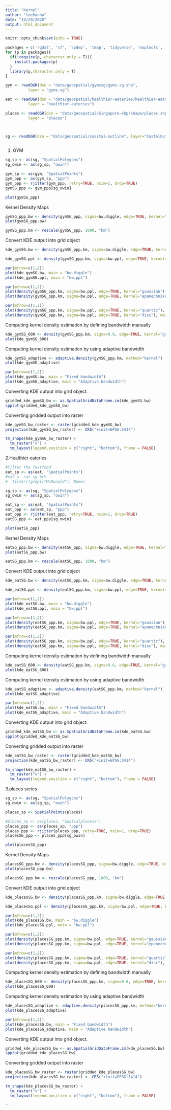 ```yaml
---
title: "Kernel"
author: "leeSunho"
date: "10/29/2020"
output: html_document
---
```


```r
knitr::opts_chunk$set(echo = TRUE)
```

```r

packages = c('rgdal', 'sf', 'spdep', 'tmap', 'tidyverse', 'maptools', 'raster', 'spatstat','prettydoc','spData')
for (p in packages){
  if(!require(p, character.only = T)){
    install.packages(p)
  }
  library(p,character.only = T)
}

```


```r


gym <- readOGR(dsn = "data/geospatial/gymssg/gyms-sg.shp",
          layer = "gyms-sg")

eat <- readOGR(dsn = "data/geospatial/healthier-eateries/healthier-eateries.shp",
          layer = "healthier-eateries")

places <- readOGR(dsn = "data/geospatial/Singapore-shp/shape/places.shp",
          layer = "places")



sg <- readOGR(dsn = "data/geospatial/coastal-outline", layer="CostalOutline")



```
1. GYM
```r
sg_sp <- as(sg, "SpatialPolygons")
sg_owin <- as(sg_sp, "owin")

gym_sp <- as(gym, "SpatialPoints")
gym_ppp <- as(gym_sp, "ppp")
gym_ppp <- rjitter(gym_ppp, retry=TRUE, nsim=1, drop=TRUE)
gymSG_ppp <- gym_ppp[sg_owin]

```

```r

plot(gymSG_ppp)

```
Kernel Density Maps
```r

gymSG_ppp.bw <- density(gymSG_ppp, sigma=bw.diggle, edge=TRUE, kernel="gaussian")
plot(gymSG_ppp.bw)

```

```r

gymSG_ppp.km <- rescale(gymSG_ppp, 1000, "km")

```
Convert KDE output into grid object
```r


kde_gymSG.bw <- density(gymSG_ppp.km, sigma=bw.diggle, edge=TRUE, kernel="gaussian")

kde_gymSG.ppl <- density(gymSG_ppp.km, sigma=bw.ppl, edge=TRUE, kernel="gaussian")

par(mfrow=c(1,2))
plot(kde_gymSG.bw, main = "bw.diggle")
plot(kde_gymSG.ppl, main = "bw.ppl")

```

```r
par(mfrow=c(1,2))
plot(density(gymSG_ppp.km, sigma=bw.ppl, edge=TRUE, kernel="gaussian"), main="Gaussian")
plot(density(gymSG_ppp.km, sigma=bw.ppl, edge=TRUE, kernel="epanechnikov"), main="Epanechnikov")


```

```r
par(mfrow=c(1,2))
plot(density(gymSG_ppp.km, sigma=bw.ppl, edge=TRUE, kernel="quartic"), main="Quartic")
plot(density(gymSG_ppp.km, sigma=bw.ppl, edge=TRUE, kernel="disc"), main="Disc")


```
Computing kernel density estimation by defining bandwidth manually

```r

kde_gymSG_600 <- density(gymSG_ppp.km, sigma=0.6, edge=TRUE, kernel="gaussian")
plot(kde_gymSG_600)

```
Computing kernel density estimation by using adaptive bandwidth
```r

kde_gymSG_adaptive <- adaptive.density(gymSG_ppp.km, method="kernel")
plot(kde_gymSG_adaptive)

```
```r
par(mfrow=c(1,2))
plot(kde_gymSG.bw, main = "Fixed bandwidth")
plot(kde_gymSG_adaptive, main = "Adaptive bandwidth")

```
Converting KDE output into grid object.
```r
gridded_kde_gymSG_bw <- as.SpatialGridDataFrame.im(kde_gymSG.bw)
spplot(gridded_kde_gymSG_bw)

```

Converting gridded output into raster
```r
kde_gymSG_bw_raster <- raster(gridded_kde_gymSG_bw)
projection(kde_gymSG_bw_raster) <- CRS("+init=EPSG:3414")

```

```r
tm_shape(kde_gymSG_bw_raster) + 
  tm_raster("v") +
  tm_layout(legend.position = c("right", "bottom"), frame = FALSE)

```


2.Healthier eateries
```r
#filter the fastfood
eat_sp <- as(eat, "SpatialPoints")
#eat <- eat_sp %>%
#  filter(!grepl("McDonald"), Name)

```

```r
sg_sp <- as(sg, "SpatialPolygons")
sg_owin <- as(sg_sp, "owin")

eat_sp <- as(eat, "SpatialPoints")
eat_ppp <- as(eat_sp, "ppp")
eat_ppp <- rjitter(eat_ppp, retry=TRUE, nsim=1, drop=TRUE)
eatSG_ppp <- eat_ppp[sg_owin]

```

```r

plot(eatSG_ppp)

```
Kernel Density Maps
```r

eatSG_ppp.bw <- density(eatSG_ppp, sigma=bw.diggle, edge=TRUE, kernel="gaussian")
plot(eatSG_ppp.bw)

```

```r

eatSG_ppp.km <- rescale(eatSG_ppp, 1000, "km")

```
Convert KDE output into grid object
```r


kde_eatSG.bw <- density(eatSG_ppp.km, sigma=bw.diggle, edge=TRUE, kernel="gaussian")

kde_eatSG.ppl <- density(eatSG_ppp.km, sigma=bw.ppl, edge=TRUE, kernel="gaussian")

par(mfrow=c(1,2))
plot(kde_eatSG.bw, main = "bw.diggle")
plot(kde_eatSG.ppl, main = "bw.ppl")

```

```r
par(mfrow=c(1,2))
plot(density(eatSG_ppp.km, sigma=bw.ppl, edge=TRUE, kernel="gaussian"), main="Gaussian")
plot(density(eatSG_ppp.km, sigma=bw.ppl, edge=TRUE, kernel="epanechnikov"), main="Epanechnikov")


```

```r
par(mfrow=c(1,2))
plot(density(eatSG_ppp.km, sigma=bw.ppl, edge=TRUE, kernel="quartic"), main="Quartic")
plot(density(eatSG_ppp.km, sigma=bw.ppl, edge=TRUE, kernel="disc"), main="Disc")


```
Computing kernel density estimation by defining bandwidth manually

```r

kde_eatSG_600 <- density(eatSG_ppp.km, sigma=0.6, edge=TRUE, kernel="gaussian")
plot(kde_eatSG_600)

```
Computing kernel density estimation by using adaptive bandwidth
```r

kde_eatSG_adaptive <- adaptive.density(eatSG_ppp.km, method="kernel")
plot(kde_eatSG_adaptive)

```



```r
par(mfrow=c(1,2))
plot(kde_eatSG.bw, main = "Fixed bandwidth")
plot(kde_eatSG_adaptive, main = "Adaptive bandwidth")

```
Converting KDE output into grid object.
```r
gridded_kde_eatSG_bw <- as.SpatialGridDataFrame.im(kde_eatSG.bw)
spplot(gridded_kde_eatSG_bw)

```

Converting gridded output into raster
```r
kde_eatSG_bw_raster <- raster(gridded_kde_eatSG_bw)
projection(kde_eatSG_bw_raster) <- CRS("+init=EPSG:3414")

```

```r
tm_shape(kde_eatSG_bw_raster) + 
  tm_raster("v") +
  tm_layout(legend.position = c("right", "bottom"), frame = FALSE)

```


3.places series


```r
sg_sp <- as(sg, "SpatialPolygons")
sg_owin <- as(sg_sp, "owin")

places_sp <- SpatialPoints(places)

#places_sp <- as(places, "Spatialplacess")
places_ppp <- as(places_sp, "ppp")
places_ppp <- rjitter(places_ppp, retry=TRUE, nsim=1, drop=TRUE)
placesSG_ppp <- places_ppp[sg_owin]

```

```r

plot(placesSG_ppp)

```
Kernel Density Maps
```r

placesSG_ppp.bw <- density(placesSG_ppp, sigma=bw.diggle, edge=TRUE, kernel="gaussian")
plot(placesSG_ppp.bw)

```

```r

placesSG_ppp.km <- rescale(placesSG_ppp, 1000, "km")

```
Convert KDE output into grid object
```r


kde_placesSG.bw <- density(placesSG_ppp.km, sigma=bw.diggle, edge=TRUE, kernel="gaussian")

kde_placesSG.ppl <- density(placesSG_ppp.km, sigma=bw.ppl, edge=TRUE, kernel="gaussian")

par(mfrow=c(1,2))
plot(kde_placesSG.bw, main = "bw.diggle")
plot(kde_placesSG.ppl, main = "bw.ppl")

```

```r
par(mfrow=c(1,2))
plot(density(placesSG_ppp.km, sigma=bw.ppl, edge=TRUE, kernel="gaussian"), main="Gaussian")
plot(density(placesSG_ppp.km, sigma=bw.ppl, edge=TRUE, kernel="epanechnikov"), main="Epanechnikov")


```

```r
par(mfrow=c(1,2))
plot(density(placesSG_ppp.km, sigma=bw.ppl, edge=TRUE, kernel="quartic"), main="Quartic")
plot(density(placesSG_ppp.km, sigma=bw.ppl, edge=TRUE, kernel="disc"), main="Disc")


```
Computing kernel density estimation by defining bandwidth manually

```r

kde_placesSG_600 <- density(placesSG_ppp.km, sigma=0.6, edge=TRUE, kernel="gaussian")
plot(kde_placesSG_600)

```
Computing kernel density estimation by using adaptive bandwidth
```r

kde_placesSG_adaptive <- adaptive.density(placesSG_ppp.km, method="kernel")
plot(kde_placesSG_adaptive)

```


```r
par(mfrow=c(1,2))
plot(kde_placesSG.bw, main = "Fixed bandwidth")
plot(kde_placesSG_adaptive, main = "Adaptive bandwidth")

```
Converting KDE output into grid object.
```r
gridded_kde_placesSG_bw <- as.SpatialGridDataFrame.im(kde_placesSG.bw)
spplot(gridded_kde_placesSG_bw)

```

Converting gridded output into raster
```r
kde_placesSG_bw_raster <- raster(gridded_kde_placesSG_bw)
projection(kde_placesSG_bw_raster) <- CRS("+init=EPSG:3414")

```

```r
tm_shape(kde_placesSG_bw_raster) + 
  tm_raster("v") +
  tm_layout(legend.position = c("right", "bottom"), frame = FALSE)

```
```